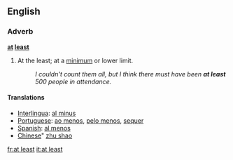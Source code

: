 ==English==
===Adverb===
'''[[at]] [[least]]'''
# At the least; at a [[minimum]] or lower limit.
#:''I couldn't count them all, but I think there must have been '''at least''' 500 people in attendance.''

====Translations====
*[[Interlingua]]: [[al minus]]
*[[Portuguese]]: [[ao menos]], [[pelo menos]], [[sequer]]
*[[Spanish]]: [[al menos]]
*[[Chinese]]" [[zhu shao]]

[[fr:at least]]
[[it:at least]]